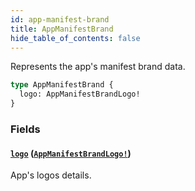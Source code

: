 ```yaml
---
id: app-manifest-brand
title: AppManifestBrand
hide_table_of_contents: false
---
```


Represents the app's manifest brand data.

```graphql
type AppManifestBrand {
  logo: AppManifestBrandLogo!
}
```

### Fields

#### [`logo`](#) ([`AppManifestBrandLogo!`](../../../developer/api-reference/objects/app-manifest-brand-logo))

App's logos details.
